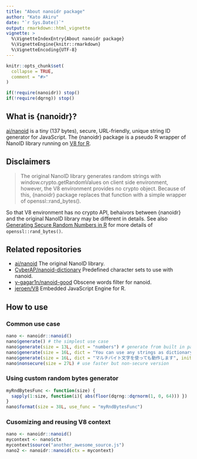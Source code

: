 ```yaml
---
title: "About nanoidr package"
author: "Kato Akiru"
date: "`r Sys.Date()`"
output: rmarkdown::html_vignette
vignette: >
  %\VignetteIndexEntry{About nanoidr package}
  %\VignetteEngine{knitr::rmarkdown}
  %\VignetteEncoding{UTF-8}
---
```


```r
knitr::opts_chunk$set(
  collapse = TRUE,
  comment = "#>"
)
```

```r
if(!require(nanoidr)) stop()
if(!require(dqrng)) stop()
```

## What is {nanoidr}?

[ai/nanoid](https://github.com/ai/nanoid) is a tiny (137 bytes), secure, URL-friendly, unique string ID generator for JavaScript. The {nanoidr} package is a pseudo R wrapper of NanoID library running on [V8 for R](https://github.com/jeroen/V8).

## Disclaimers

> The original NanoID library generates random strings with window.crypto.getRandomValues on client side environment, however, the V8 environment provides no crypto object. Because of this, {nanoidr} package replaces that function with a simple wrapper of openssl::rand_bytes().

So that V8 environment has no crypto API, behaivors between {nanoidr} and the original NanoID library may be different in details. See also [Generating Secure Random Numbers in R](https://cran.r-project.org/web/packages/openssl/vignettes/secure_rng.html) for more details of `openssl::rand_bytes()`.

## Related repositories

- [ai/nanoid](https://github.com/ai/nanoid) The original NanoID library.
- [CyberAP/nanoid-dictionary](https://github.com/CyberAP/nanoid-dictionary) Predefined character sets to use with nanoid.
- [y-gagar1n/nanoid-good](https://github.com/y-gagar1n/nanoid-good) Obscene words filter for nanoid.
- [jeroen/V8](https://github.com/jeroen/V8) Embedded JavaScript Engine for R.

## How to use

### Common use case

```r
nano <- nanoidr::nanoid()
nano$generate() # the simplest use case
nano$generate(size = 13L, dict = "numbers") # generate from built in pattern
nano$generate(size = 16L, dict = "You can use any strings as dictionary!!")
nano$generate(size = 16L, dict = "マルチバイト文字を使っても動作します", init.locales = "ja")
nano$nonsecure(size = 27L) # use faster but non-secure version
```

### Using custom random bytes generator

```r
myRndBytesFunc <- function(size) {
  sapply(1:size, function(i){ abs(floor(dqrng::dqrnorm(1, 0, 64))) })
}
nano$format(size = 38L, use_func = "myRndBytesFunc")
```

### Cusomizing and reusing V8 context

``` R
nano <- nanoidr::nanoid()
mycontext <- nano$ctx
mycontext$source("another_awesome_source.js")
nano2 <- nanoidr::nanoid(ctx = mycontext)
```


